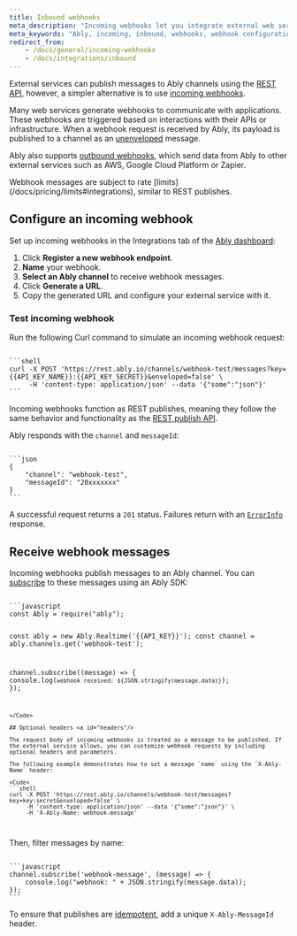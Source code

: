 ```yaml
---
title: Inbound webhooks
meta_description: "Incoming webhooks let you integrate external web services with Ably."
meta_keywords: "Ably, incoming, inbound, webhooks, webhook configuration, web services, realtime."
redirect_from:
    - /docs/general/incoming-webhooks
    - /docs/integrations/inbound
---
```


External services can publish messages to Ably channels using the [REST API](/docs/api/rest-api), however, a simpler alternative is to use [incoming webhooks](#configure).

Many web services generate webhooks to communicate with applications. These webhooks are triggered based on interactions with their APIs or infrastructure. When a webhook request is received by Ably, its payload is published to a channel as an [unenveloped](/docs/api/rest-api#unenveloped) message.

Ably also supports [outbound webhooks](/docs/integrations/webhooks), which send data from Ably to other external services such as AWS, Google Cloud Platform or Zapier.

<Aside data-type='note'>
Webhook messages are subject to rate [limits](/docs/pricing/limits#integrations), similar to REST publishes.
</Aside>

## Configure an incoming webhook <a id="configure"/>

Set up incoming webhooks in the Integrations tab of the [Ably dashboard](https://ably.com/accounts/any/app/any/integrations):

1. Click **Register a new webhook endpoint**.
2. **Name** your webhook.
3. **Select an Ably channel** to receive webhook messages.
4. Click **Generate a URL**.
5. Copy the generated URL and configure your external service with it.

### Test incoming webhook <a id="test"/>

Run the following Curl command to simulate an incoming webhook request:

<Code>
```shell
curl -X POST 'https://rest.ably.io/channels/webhook-test/messages?key={{API_KEY_NAME}}:{{API_KEY_SECRET}}&enveloped=false' \
     -H 'content-type: application/json' --data '{"some":"json"}'
```
</Code>

Incoming webhooks function as REST publishes, meaning they follow the same behavior and functionality as the [REST publish API](/docs/api/rest-api#publish).

Ably responds with the `channel` and `messageId`:

<Code>
```json
{
	"channel": "webhook-test",
	"messageId": "20xxxxxxx"
}
```
</Code>

A successful request returns a `201` status. Failures return with an [`ErrorInfo`](/docs/api/rest-sdk/types#error-info) response.

## Receive webhook messages <a id="receive"/>

Incoming webhooks publish messages to an Ably channel. You can [subscribe](/docs/pub-sub#subscribe) to these messages using an Ably SDK:

<Code>
```javascript
const Ably = require("ably");

const ably = new Ably.Realtime('{{API_KEY}}');
const channel = ably.channels.get('webhook-test');

channel.subscribe((message) => {
    console.log(`webhook received: ${JSON.stringify(message.data)}`);
});
```
</Code>

## Optional headers <a id="headers"/>

The request body of incoming webhooks is treated as a message to be published. If the external service allows, you can customize webhook requests by including optional headers and parameters.

The following example demonstrates how to set a message `name` using the `X-Ably-Name` header:

<Code>
```shell
curl -X POST 'https://rest.ably.io/channels/webhook-test/messages?key=key:secret&enveloped=false' \
     -H 'content-type: application/json' --data '{"some":"json"}' \
     -H 'X-Ably-Name: webhook-message'
```
</Code>

Then, filter messages by name:

<Code>
```javascript
channel.subscribe('webhook-message', (message) => {
    console.log("webhook: " + JSON.stringify(message.data));
});
```
</Code>

To ensure that publishes are [idempotent](/docs/pub-sub/advanced#idempotency), add a unique `X-Ably-MessageId` header.
